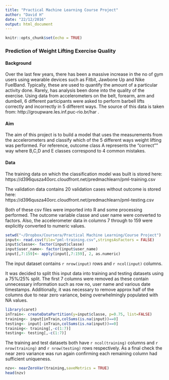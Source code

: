 ```yaml
---
title: "Practical Machine Learning Course Project"
author: "David H"
date: "22/12/2016"
output: html_document
---
```


```r
knitr::opts_chunk$set(echo = TRUE)
```

### Prediction of Weight Lifting Exercise Quality
#### Background
Over the last few years, there has been a massive increase in the no of gym users using wearable devices such as Fitbit, Jawbone Up and Nike FuelBand. Typically, these are used to quantify the amount of a particular activity done. Rarely, has analysis been done into the quality of the exercise. Using data from accelerometers on the belt, forearm, arm and dumbell, 6 different participants were asked to perform barbell lifts correctly and incorrectly in 5 different ways. The source of this data is taken from:  http://groupware.les.inf.puc-rio.br/har .

#### Aim
The aim of this project is to build a model that uses the measurements from the accelerometers and classify which of the 5 different ways weight lifting was performed. For reference, outcome class A represents the "correct"" way where B,C,D and E classes correspond to 4 common mistakes. 

#### Data
The training data on which the classification model was built is stored here:  
https://d396qusza40orc.cloudfront.net/predmachlearn/pml-training.csv

The validation data contains 20 validation cases without outcome is stored here:  
https://d396qusza40orc.cloudfront.net/predmachlearn/pml-testing.csv

Both of these csv files were imported into R and some processing performed. The outcome variable classe and user name were converted to factors. Also, the accelerometer data in columns 7 through to 159 were explicitly converted to numeric values.
```r
setwd("~/Dropbox/Coursera/Practical Machine Learning/Course Project")
input<- read.csv(file="pml-training.csv",stringsAsFactors = FALSE)
input$classe<- factor(input$classe)
input$user_name<- factor(input$user_name)
input[,7:159]<- apply(input[,7:159], 2, as.numeric)
```
The input dataset contains `r nrow(input)` rows and `r ncol(input)` columns. 

It was decided to split this input data into training and testing datasets using a 75%/25% split. The first 7 columns were removed as these contain unnecessary information such as row no, user name and various date timestamps. Additionally, it was necessary to remove approx half of the columns due to near zero variance, being overwhelmingly populated with NA values. 

```r
library(caret)
inTrain<- createDataPartition(y=input$classe, p=0.75, list=FALSE)
training<- input[inTrain,colSums(is.na(input))==0]
testing<- input[-inTrain,colSums(is.na(input))==0]
training<- training[,-c(1:7)]
testing<- testing[,-c(1:7)]
```

The training and test datasets both have `r ncol(training)` columns and `r nrow(training)` and `r nrow(testing)` rows respectively. As a final check the near zero variance was run again confirming each remaining column had sufficient uniqueness.

```r
nzv<- nearZeroVar(training,saveMetrics = TRUE)
head(nzv)
```
